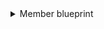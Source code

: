 <details>
<summary>Member blueprint</summary>

```json showLineNumbers
{
  "identifier": "azureDevopsMember",
  "title": "Azure Devops Member",
  "icon": "AzureDevops",
  "schema": {
    "properties": {
      "email": {
        "title": "Email",
        "type": "string",
        "format": "user",
        "icon": "DefaultProperty"
      },
      "url": {
        "icon": "Link",
        "title": "URL",
        "type": "string",
        "format": "url"
      }
    },
    "required": []
  },
  "mirrorProperties": {},
  "calculationProperties": {},
  "aggregationProperties": {},
  "relations": {
    "team": {
      "title": "team",
      "target": "azureDevopsTeam",
      "required": false,
      "many": false
    }
  }
}
```

</details>
